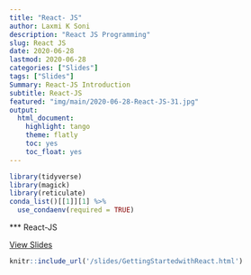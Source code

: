 ```yaml
---
title: "React- JS"
author: Laxmi K Soni 
description: "React JS Programming"
slug: React JS 
date: 2020-06-28
lastmod: 2020-06-28
categories: ["Slides"]
tags: ["Slides"]
Summary: React-JS Introduction
subtitle: React-JS
featured: "img/main/2020-06-28-React-JS-31.jpg"
output:
  html_document:
    highlight: tango
    theme: flatly
    toc: yes
    toc_float: yes
---
```



```r
library(tidyverse)
library(magick)
library(reticulate)
conda_list()[[1]][1] %>% 
  use_condaenv(required = TRUE)

```

*** React-JS

<a href="/slides/GettingStartedwithReact.html" target="_blank">View Slides</a>


```r
knitr::include_url('/slides/GettingStartedwithReact.html')
```

